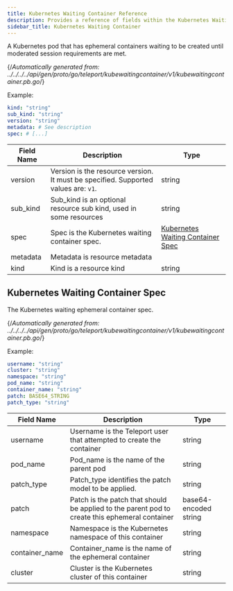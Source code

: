 ```yaml
---
title: Kubernetes Waiting Container Reference
description: Provides a reference of fields within the Kubernetes Waiting Container resource, which you can manage with tctl.
sidebar_title: Kubernetes Waiting Container
---
```


A Kubernetes pod that has ephemeral containers waiting to be created until moderated session requirements are met.

{/*Automatically generated from: ../../../../api/gen/proto/go/teleport/kubewaitingcontainer/v1/kubewaitingcontainer.pb.go*/}

Example:

```yaml
kind: "string"
sub_kind: "string"
version: "string"
metadata: # See description
spec: # [...]
```
|Field Name|Description|Type|
|---|---|---|
|version|Version is the resource version. It must be specified. Supported values are: `v1`.|string|
|sub_kind|Sub_kind is an optional resource sub kind, used in some resources|string|
|spec|Spec is the Kubernetes waiting container spec.|[Kubernetes Waiting Container Spec](#kubernetes-waiting-container-spec)|
|metadata|Metadata is resource metadata||
|kind|Kind is a resource kind|string|

## Kubernetes Waiting Container Spec

The Kubernetes waiting ephemeral container spec.

{/*Automatically generated from: ../../../../api/gen/proto/go/teleport/kubewaitingcontainer/v1/kubewaitingcontainer.pb.go*/}

Example:

```yaml
username: "string"
cluster: "string"
namespace: "string"
pod_name: "string"
container_name: "string"
patch: BASE64_STRING
patch_type: "string"
```

|Field Name|Description|Type|
|---|---|---|
|username|Username is the Teleport user that attempted to create the container|string|
|pod_name|Pod_name is the name of the parent pod|string|
|patch_type|Patch_type identifies the patch model to be applied.|string|
|patch|Patch is the patch that should be applied to the parent pod to create this ephemeral container|base64-encoded string|
|namespace|Namespace is the Kubernetes namespace of this container|string|
|container_name|Container_name is the name of the ephemeral container|string|
|cluster|Cluster is the Kubernetes cluster of this container|string|

